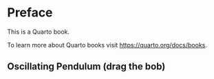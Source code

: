 # Preface {.unnumbered}

This is a Quarto book.

To learn more about Quarto books visit <https://quarto.org/docs/books>.


## Oscillating Pendulum (drag the bob)

::: {=html}
<script src="https://cdn.jsdelivr.net/npm/p5@1.9.2/lib/p5.min.js"></script>

<div id="pendulum-container"></div>

<script>
new p5(function(p) {
  let originX, originY;
  let r = 140;                 // arm length (pixels)
  let angle = Math.PI / 4;     // initial angle (radians)
  let aVel = 0.0;              // angular velocity
  let aAcc = 0.0;              // angular acceleration
  let gravity = 0.4;           // "g" (tune for feel)
  let damping = 0.995;         // energy loss per frame
  let bobRadius = 18;
  let isDragging = false;

  p.setup = function() {
    const canvas = p.createCanvas(460, 320);
    canvas.parent("pendulum-container");
    originX = p.width / 2;
    originY = 40;
  };

  p.draw = function() {
    p.background(245);

    if (!isDragging) {
      // Simple pendulum dynamics: alpha = -(g/r) * sin(theta)
      aAcc = (-gravity / r) * Math.sin(angle);
      aVel += aAcc;
      aVel *= damping;
      angle += aVel;
    }

    const bobX = originX + r * Math.sin(angle);
    const bobY = originY + r * Math.cos(angle);

    // String
    p.stroke(0);
    p.line(originX, originY, bobX, bobY);

    // Pivot
    p.fill(0);
    p.circle(originX, originY, 6);

    // Bob
    p.fill(isDragging ? 200 : 0);
    p.stroke(0);
    p.circle(bobX, bobY, bobRadius * 2);

    // Hint
    p.noStroke();
    p.fill(60);
    p.text("Drag the bob to set the angle", 12, p.height - 12);
  };

  // Helper: current bob position
  function bobPos() {
    return {
      x: originX + r * Math.sin(angle),
      y: originY + r * Math.cos(angle)
    };
  }

  // Convert pointer position to angle (angle measured from vertical)
  function angleFromPointer(mx, my) {
    // We defined bobX = originX + r*sin(angle), bobY = originY + r*cos(angle)
    // => angle = atan2(dx, dy)
    const dx = mx - originX;
    const dy = my - originY;
    return Math.atan2(dx, dy);
  }

  // Mouse interactions
  p.mousePressed = function() {
    const { x, y } = bobPos();
    if (p.dist(p.mouseX, p.mouseY, x, y) <= bobRadius + 4) {
      isDragging = true;
      aVel = 0; // stop motion while grabbing
    }
  };

  p.mouseDragged = function() {
    if (isDragging) {
      angle = angleFromPointer(p.mouseX, p.mouseY);
    }
  };

  p.mouseReleased = function() {
    if (isDragging) isDragging = false;
  };

  // Touch interactions (mobile)
  p.touchStarted = function() {
    // Mirror mousePressed logic
    const { x, y } = bobPos();
    if (p.dist(p.mouseX, p.mouseY, x, y) <= bobRadius + 4) {
      isDragging = true;
      aVel = 0;
    }
  };

  p.touchMoved = function() {
    if (isDragging) {
      angle = angleFromPointer(p.mouseX, p.mouseY);
    }
  };

  p.touchEnded = function() {
    if (isDragging) isDragging = false;
  };
});
</script>
:::

